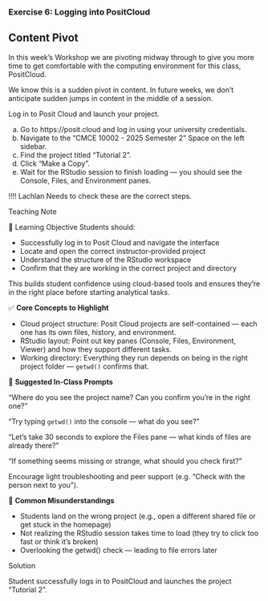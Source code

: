 <!-- question-type: inclass -->
### Exercise 6: Logging into PositCloud 

::: {.callout-caution}
## Content Pivot

In this week's Workshop we are pivoting midway through to give you more time to get comfortable with the computing environment for this class, PositCloud. 

We know this is a sudden pivot in content. 
In future weeks, we don't anticipate sudden jumps in content in the middle of a session.
:::

Log in to Posit Cloud and launch your project.

a. Go to https://posit.cloud and log in using your university credentials.
b. Navigate to the “CMCE 10002 - 2025 Semester 2” Space on the left sidebar.
c. Find the project titled "Tutorial 2".
d. Click "Make a Copy".
e. Wait for the RStudio session to finish loading — you should see the Console, Files, and Environment panes.

!!!! Lachlan Needs to check these are the correct steps.

<!-- BEGIN PROFILE:r-teaching-guide -->
::: {.content-visible when-profile="r-teaching-guide"}

::: {.teaching-block}

::: {.teaching-block-header}
Teaching Note
:::

::: {.teaching-block-body}

🎯 Learning Objective
Students should:

- Successfully log in to Posit Cloud and navigate the interface
- Locate and open the correct instructor-provided project
- Understand the structure of the RStudio workspace
- Confirm that they are working in the correct project and directory

This builds student confidence using cloud-based tools and ensures they’re in the right place before starting analytical tasks.

✅  **Core Concepts to Highlight**

- Cloud project structure: Posit Cloud projects are self-contained — each one has its own files, history, and environment.
- RStudio layout: Point out key panes (Console, Files, Environment, Viewer) and how they support different tasks.
- Working directory: Everything they run depends on being in the right project folder — `getwd()` confirms that.

💬 **Suggested In-Class Prompts**

“Where do you see the project name? Can you confirm you're in the right one?”

“Try typing `getwd()` into the console — what do you see?”

“Let’s take 30 seconds to explore the Files pane — what kinds of files are already there?”

“If something seems missing or strange, what should you check first?”

Encourage light troubleshooting and peer support (e.g. “Check with the person next to you”).

📌 **Common Misunderstandings**

- Students land on the wrong project (e.g., open a different shared file or get stuck in the homepage)
- Not realizing the RStudio session takes time to load (they try to click too fast or think it’s broken)
- Overlooking the getwd() check — leading to file errors later

:::

:::

:::
<!-- END PROFILE:r-teaching-guide -->

<!-- BEGIN PROFILE:r-solutions -->
::: {.content-visible when-profile="r-solutions" when-profile="r-teaching-guide"}

::: {.solution-block}

::: {.solution-block-header}
Solution
:::

::: {.solution-block-body}

Student successfully logs in to PositCloud and launches the project "Tutorial 2".

:::

:::

:::
<!-- END PROFILE:r-solutions -->
